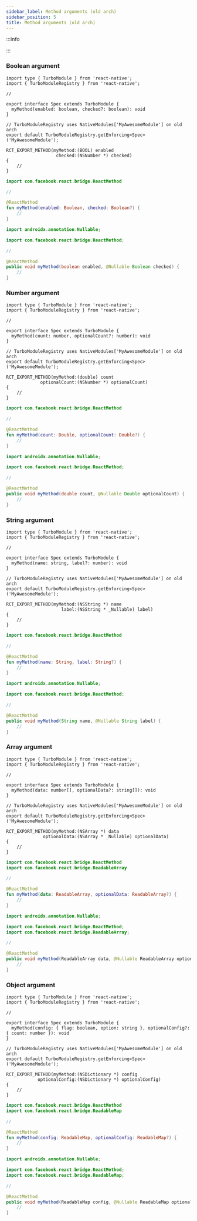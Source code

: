 ```yaml
---
sidebar_label: Method arguments (old arch)
sidebar_position: 5
title: Method arguments (old arch)
---
```




:::info

<CodegenForOldArchInfo />

:::

### Boolean argument

<Tabs groupId="specs">
<TabItem value="JS" label="JS Spec">

```tsx title="src/NativeMyAwesomeModule.ts"
import type { TurboModule } from 'react-native';
import { TurboModuleRegistry } from 'react-native';

//

export interface Spec extends TurboModule {
  myMethod(enabled: boolean, checked?: boolean): void
}

// TurboModuleRegistry uses NativeModules['MyAwesomeModule'] on old arch
export default TurboModuleRegistry.getEnforcing<Spec>('MyAwesomeModule');
```

</TabItem>
<TabItem value="iOS" label="iOS Spec">

```objc title="ios/NativeMyAwesomeModule.mm"
RCT_EXPORT_METHOD(myMethod:(BOOL) enabled
                   checked:(NSNumber *) checked)
{
    //
}
```

</TabItem>
<TabItem value="Android" label="Android Spec">

<Tabs groupId="android_lang">
<TabItem value="kotlin" label="Kotlin">

```kotlin title="android/src/main/newarch/com/myawesomeapp/NativeMyAwesomeModule.kt"
import com.facebook.react.bridge.ReactMethod

//

@ReactMethod
fun myMethod(enabled: Boolean, checked: Boolean?) {
    //
}
```

</TabItem>
<TabItem value="java" label="Java">

```java title="android/src/main/newarch/com/myawesomeapp/NativeMyAwesomeModule.java"
import androidx.annotation.Nullable;

import com.facebook.react.bridge.ReactMethod;

//

@ReactMethod
public void myMethod(boolean enabled, @Nullable Boolean checked) {
    //
}
```

</TabItem>
</Tabs>

</TabItem>
</Tabs>

### Number argument

<Tabs groupId="specs">
<TabItem value="JS" label="JS Spec">

```tsx title="src/NativeMyAwesomeModule.ts"
import type { TurboModule } from 'react-native';
import { TurboModuleRegistry } from 'react-native';

//

export interface Spec extends TurboModule {
  myMethod(count: number, optionalCount?: number): void
}

// TurboModuleRegistry uses NativeModules['MyAwesomeModule'] on old arch
export default TurboModuleRegistry.getEnforcing<Spec>('MyAwesomeModule');
```

</TabItem>
<TabItem value="iOS" label="iOS Spec">

```objc title="ios/NativeMyAwesomeModule.mm"
RCT_EXPORT_METHOD(myMethod:(double) count
             optionalCount:(NSNumber *) optionalCount)
{
    //
}
```

</TabItem>
<TabItem value="Android" label="Android Spec">

<Tabs groupId="android_lang">
<TabItem value="kotlin" label="Kotlin">

```kotlin title="android/src/main/newarch/com/myawesomeapp/NativeMyAwesomeModule.kt"
import com.facebook.react.bridge.ReactMethod

//

@ReactMethod
fun myMethod(count: Double, optionalCount: Double?) {
    //
}
```

</TabItem>
<TabItem value="java" label="Java">

```java title="android/src/main/newarch/com/myawesomeapp/NativeMyAwesomeModule.java"
import androidx.annotation.Nullable;

import com.facebook.react.bridge.ReactMethod;

//

@ReactMethod
public void myMethod(double count, @Nullable Double optionalCount) {
    //
}
```

</TabItem>
</Tabs>

</TabItem>
</Tabs>

### String argument

<Tabs groupId="specs">
<TabItem value="JS" label="JS Spec">

```tsx title="src/NativeMyAwesomeModule.ts"
import type { TurboModule } from 'react-native';
import { TurboModuleRegistry } from 'react-native';

//

export interface Spec extends TurboModule {
  myMethod(name: string, label?: number): void
}

// TurboModuleRegistry uses NativeModules['MyAwesomeModule'] on old arch
export default TurboModuleRegistry.getEnforcing<Spec>('MyAwesomeModule');
```

</TabItem>
<TabItem value="iOS" label="iOS Spec">

```objc title="ios/NativeMyAwesomeModule.mm"
RCT_EXPORT_METHOD(myMethod:(NSString *) name
                     label:(NSString * _Nullable) label)
{
    //
}
```

</TabItem>
<TabItem value="Android" label="Android Spec">

<Tabs groupId="android_lang">
<TabItem value="kotlin" label="Kotlin">

```kotlin title="android/src/main/newarch/com/myawesomeapp/NativeMyAwesomeModule.kt"
import com.facebook.react.bridge.ReactMethod

//

@ReactMethod
fun myMethod(name: String, label: String?) {
    //
}
```

</TabItem>
<TabItem value="java" label="Java">

```java title="android/src/main/newarch/com/myawesomeapp/NativeMyAwesomeModule.java"
import androidx.annotation.Nullable;

import com.facebook.react.bridge.ReactMethod;

//

@ReactMethod
public void myMethod(String name, @Nullable String label) {
    //
}
```

</TabItem>
</Tabs>

</TabItem>
</Tabs>

### Array argument

<Tabs groupId="specs">
<TabItem value="JS" label="JS Spec">

```tsx title="src/NativeMyAwesomeModule.ts"
import type { TurboModule } from 'react-native';
import { TurboModuleRegistry } from 'react-native';

//

export interface Spec extends TurboModule {
  myMethod(data: number[], optionalData?: string[]): void
}

// TurboModuleRegistry uses NativeModules['MyAwesomeModule'] on old arch
export default TurboModuleRegistry.getEnforcing<Spec>('MyAwesomeModule');
```

</TabItem>
<TabItem value="iOS" label="iOS Spec">

```objc title="ios/NativeMyAwesomeModule.mm"
RCT_EXPORT_METHOD(myMethod:(NSArray *) data
              optionalData:(NSArray * _Nullable) optionalData)
{
    //
}
```

</TabItem>
<TabItem value="Android" label="Android Spec">

<Tabs groupId="android_lang">
<TabItem value="kotlin" label="Kotlin">

```kotlin title="android/src/main/newarch/com/myawesomeapp/NativeMyAwesomeModule.kt"
import com.facebook.react.bridge.ReactMethod
import com.facebook.react.bridge.ReadableArray

//

@ReactMethod
fun myMethod(data: ReadableArray, optionalData: ReadableArray?) {
    //
}
```

</TabItem>
<TabItem value="java" label="Java">

```java title="android/src/main/newarch/com/myawesomeapp/NativeMyAwesomeModule.java"
import androidx.annotation.Nullable;

import com.facebook.react.bridge.ReactMethod;
import com.facebook.react.bridge.ReadableArray;

//

@ReactMethod
public void myMethod(ReadableArray data, @Nullable ReadableArray optionalData) {
    //
}
```

</TabItem>
</Tabs>

</TabItem>
</Tabs>

### Object argument

<Tabs groupId="specs">
<TabItem value="JS" label="JS Spec">

```tsx title="src/NativeMyAwesomeModule.ts"
import type { TurboModule } from 'react-native';
import { TurboModuleRegistry } from 'react-native';

//

export interface Spec extends TurboModule {
  myMethod(config: { flag: boolean, option: string }, optionalConfig?: { count: number }): void
}

// TurboModuleRegistry uses NativeModules['MyAwesomeModule'] on old arch
export default TurboModuleRegistry.getEnforcing<Spec>('MyAwesomeModule');
```

</TabItem>
<TabItem value="iOS" label="iOS Spec">

```objc title="ios/NativeMyAwesomeModule.mm"
RCT_EXPORT_METHOD(myMethod:(NSDictionary *) config
            optionalConfig:(NSDictionary *) optionalConfig)
{
    //
}
```

</TabItem>
<TabItem value="Android" label="Android Spec">

<Tabs groupId="android_lang">
<TabItem value="kotlin" label="Kotlin">

```kotlin title="android/src/main/newarch/com/myawesomeapp/NativeMyAwesomeModule.kt"
import com.facebook.react.bridge.ReactMethod
import com.facebook.react.bridge.ReadableMap

//

@ReactMethod
fun myMethod(config: ReadableMap, optionalConfig: ReadableMap?) {
    //
}
```

</TabItem>
<TabItem value="java" label="Java">

```java title="android/src/main/newarch/com/myawesomeapp/NativeMyAwesomeModule.java"
import androidx.annotation.Nullable;

import com.facebook.react.bridge.ReactMethod;
import com.facebook.react.bridge.ReadableMap;

//

@ReactMethod
public void myMethod(ReadableMap config, @Nullable ReadableMap optionalConfig) {
    //
}
```

</TabItem>
</Tabs>

</TabItem>
</Tabs>

